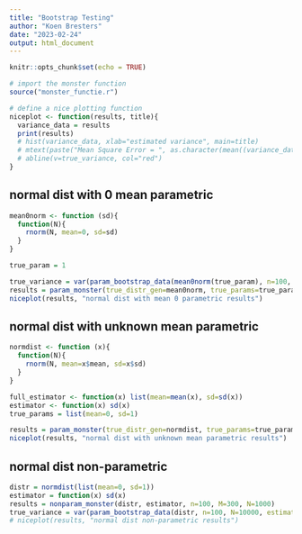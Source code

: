 ```yaml
---
title: "Bootstrap Testing"
author: "Koen Bresters"
date: "2023-02-24"
output: html_document
---
```


```r
knitr::opts_chunk$set(echo = TRUE)
```

```r
# import the monster function
source("monster_functie.r")

# define a nice plotting function
niceplot <- function(results, title){
  variance_data = results
  print(results)
  # hist(variance_data, xlab="estimated variance", main=title)
  # mtext(paste("Mean Square Error = ", as.character(mean((variance_data-true_variance)^2))), side=4)
  # abline(v=true_variance, col="red")
}

```

## normal dist with 0 mean parametric

```r
mean0norm <- function (sd){
  function(N){
    rnorm(N, mean=0, sd=sd)
  }
}

true_param = 1

true_variance = var(param_bootstrap_data(mean0norm(true_param), n=100, N=10000, estimator=function(x) sd(x)))
results = param_monster(true_distr_gen=mean0norm, true_params=true_param, params_estimator=function(x) sd(x), n=100, N=1000, M=300, true_variance_N=10000, true_theta=true_param, alphas=c(0.01, 0.05))
niceplot(results, "normal dist with mean 0 parametric results")
```

## normal dist with unknown mean parametric

```r
normdist <- function (x){
  function(N){
    rnorm(N, mean=x$mean, sd=x$sd)
  }
}

full_estimator <- function(x) list(mean=mean(x), sd=sd(x))
estimator <- function(x) sd(x)
true_params = list(mean=0, sd=1)

results = param_monster(true_distr_gen=normdist, true_params=true_params, params_estimator=full_estimator, estimator=estimator, n=100, N=1000, M=300, true_variance_N=10000, true_theta=true_params$sd)
niceplot(results, "normal dist with unknown mean parametric results")
```

## normal dist non-parametric

```r
distr = normdist(list(mean=0, sd=1))
estimator = function(x) sd(x)
results = nonparam_monster(distr, estimator, n=100, M=300, N=1000)
true_variance = var(param_bootstrap_data(distr, n=100, N=10000, estimator=estimator))
# niceplot(results, "normal dist non-parametric results")
```
